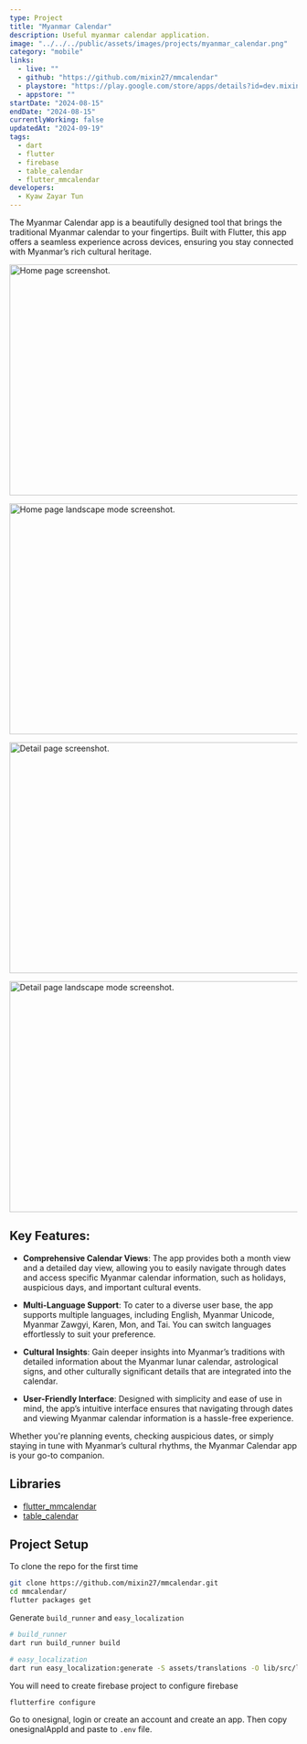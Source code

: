 ---
type: Project
title: "Myanmar Calendar"
description: Useful myanmar calendar application.
image: "../../../public/assets/images/projects/myanmar_calendar.png"
category: "mobile"
links:
  - live: ""
  - github: "https://github.com/mixin27/mmcalendar"
  - playstore: "https://play.google.com/store/apps/details?id=dev.mixin27.mmcalendar"
  - appstore: ""
startDate: "2024-08-15"
endDate: "2024-08-15"
currentlyWorking: false
updatedAt: "2024-09-19"
tags:
  - dart
  - flutter
  - firebase
  - table_calendar
  - flutter_mmcalendar
developers:
  - Kyaw Zayar Tun
---

The Myanmar Calendar app is a beautifully designed tool that brings the traditional Myanmar calendar to your fingertips. Built with Flutter, this app offers a seamless experience across devices, ensuring you stay connected with Myanmar’s rich cultural heritage.

<Image
  src="/assets/images/projects/mmcalendar/home_page.PNG"
  width="718"
  height="404"
  alt="Home page screenshot."
  sizes="100vw"
/>

<Image
  src="/assets/images/projects/mmcalendar/home_page_landscape.PNG"
  width="718"
  height="404"
  alt="Home page landscape mode screenshot."
  sizes="100vw"
/>

<Image
  src="/assets/images/projects/mmcalendar/detail_page.PNG"
  width="718"
  height="404"
  alt="Detail page screenshot."
  sizes="100vw"
/>

<Image
  src="/assets/images/projects/mmcalendar/detail_page_landscape.PNG"
  width="718"
  height="404"
  alt="Detail page landscape mode screenshot."
  sizes="100vw"
/>

## Key Features:

- **Comprehensive Calendar Views**: The app provides both a month view and a detailed day view, allowing you to easily navigate through dates and access specific Myanmar calendar information, such as holidays, auspicious days, and important cultural events.

- **Multi-Language Support**: To cater to a diverse user base, the app supports multiple languages, including English, Myanmar Unicode, Myanmar Zawgyi, Karen, Mon, and Tai. You can switch languages effortlessly to suit your preference.

- **Cultural Insights**: Gain deeper insights into Myanmar’s traditions with detailed information about the Myanmar lunar calendar, astrological signs, and other culturally significant details that are integrated into the calendar.

- **User-Friendly Interface**: Designed with simplicity and ease of use in mind, the app’s intuitive interface ensures that navigating through dates and viewing Myanmar calendar information is a hassle-free experience.

Whether you're planning events, checking auspicious dates, or simply staying in tune with Myanmar’s cultural rhythms, the Myanmar Calendar app is your go-to companion.

## Libraries

- [flutter_mmcalendar](https://pub.dev/packages/flutter_mmcalendar)
- [table_calendar](https://pub.dev/packages/table_calendar)

## Project Setup

To clone the repo for the first time

```bash
git clone https://github.com/mixin27/mmcalendar.git
cd mmcalendar/
flutter packages get
```

Generate `build_runner` and `easy_localization`

```bash
# build_runner
dart run build_runner build

# easy_localization
dart run easy_localization:generate -S assets/translations -O lib/src/l10n -o locale_keys.g.dart -f keys
```

You will need to create firebase project to configure firebase

```bash
flutterfire configure
```

Go to onesignal, login or create an account and create an app. Then copy onesignalAppId and paste to `.env` file.
